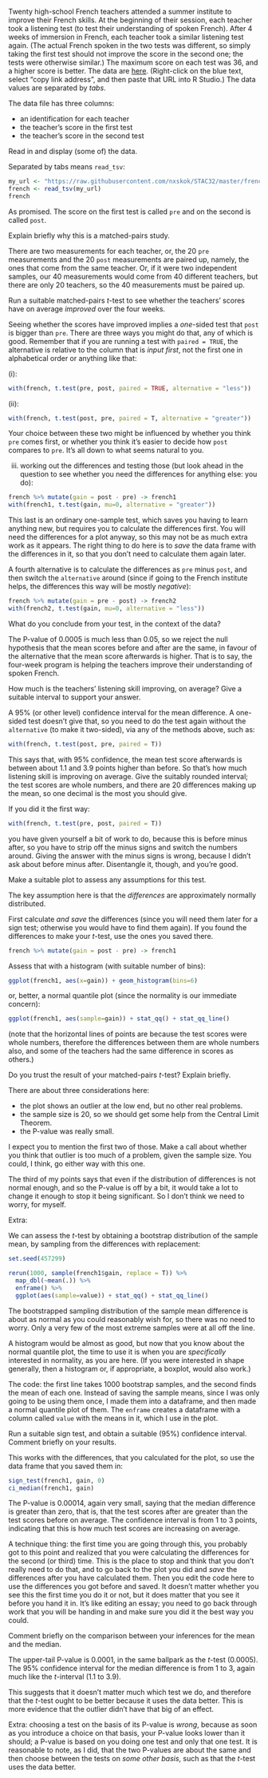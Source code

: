 \question Twenty high-school French teachers attended a summer institute to improve their French skills. At the beginning of their session, each teacher took a listening test (to test their understanding of spoken French). After 4 weeks of immersion in French, each teacher took a similar listening test again. (The actual French spoken in the two tests was different, so simply taking the first test should not improve the score in the second one; the tests were otherwise similar.) The maximum score on each test was 36, and a higher score is better. The data are [here](https://raw.githubusercontent.com/nxskok/STAC32/master/frenchtest.txt). (Right-click on the blue text, select "copy link address", and then paste that URL into R Studio.) The data values are separated by *tabs*.

The data file has three columns:

- an identification for each teacher
- the teacher's score in the first test
- the teacher's score in the second test

\bP

\p Read in and display (some of) the data.

\bS

Separated by tabs means `read_tsv`:

```r
my_url <- "https://raw.githubusercontent.com/nxskok/STAC32/master/frenchtest.txt"
french <- read_tsv(my_url)
french
```

As promised. The score on the first test is called `pre` and on the second is called `post`.

\eS

\p Explain briefly why this is a matched-pairs study. 

\bS

There are two measurements for each teacher, or, the 20 `pre` measurements and the 20 `post` measurements are paired up, namely, the ones that come from the same teacher. Or, if it were two independent samples, our 40 measurements would come from 40 different teachers, but there are only 20 teachers, so the 40 measurements must be paired up.

\eS

\p Run a suitable matched-pairs $t$-test to see whether the teachers' scores have on average *improved* over the four weeks.

\bS

Seeing whether the scores have improved implies a *one*-sided test that `post` is bigger than `pre`. There are three ways you might do that, any of which is good. Remember that if you are running a test with `paired = TRUE`, the alternative is relative to the column that is *input first*, not the first one in alphabetical order or anything like that:

(i):

```r
with(french, t.test(pre, post, paired = TRUE, alternative = "less"))
```

(ii):

```r
with(french, t.test(post, pre, paired = T, alternative = "greater"))
```

Your choice between these two might be influenced by whether you think `pre` comes first, or whether you think it's easier to decide how `post` compares to `pre`. It's all down to what seems natural to you. 

(iii) working out the differences and testing those (but look ahead in the question to see whether you need the differences for anything else: you do):

```r
french %>% mutate(gain = post - pre) -> french1
with(french1, t.test(gain, mu=0, alternative = "greater"))
```

This last is an ordinary one-sample test, which saves you having to learn anything new, but requires you to calculate the differences first. You will need the differences for a plot anyway, so this may not be as much extra work as it appears. The right thing to do here is to *save* the data frame with the differences in it, so that you don't need to calculate them again later.

A fourth alternative is to calculate the differences as `pre`  minus `post`, and then switch the `alternative` around (since if going to the French institute helps, the differences this way will be mostly *negative*):

```r
french %>% mutate(gain = pre - post) -> french2
with(french2, t.test(gain, mu=0, alternative = "less"))
```


\eS

\p What do you conclude from your test, in the context of the data?

\bS

The P-value of 0.0005 is much less than 0.05, so we reject the null hypothesis that the mean scores before and after are the same, in favour of the alternative that the mean score afterwards is higher. That is to say, the four-week program is helping the teachers improve their understanding of spoken French.

\eS

\p How much is the teachers' listening skill improving, on average? Give a suitable interval to support your answer.

\bS

A 95% (or other level) confidence interval for the mean difference. A one-sided test doesn't give that, so you need to do the test again without the `alternative` (to make it two-sided), via any of the methods above, such as:


```r
with(french, t.test(post, pre, paired = T))
```

This says that, with 95% confidence, the mean test score afterwards is between about 1.1 and 3.9 points higher than before. So that's how much listening skill is improving on average. Give the suitably rounded interval; the test scores are whole numbers, and there are 20 differences making up the mean, so one decimal is the most you should give.

If you did it the first way:

```r
with(french, t.test(pre, post, paired = T))
```

you have given yourself a bit of work to do, because this is before minus after, so you have to strip off the minus signs and switch the numbers around. Giving the answer with the minus signs is wrong, because I didn't ask about before minus after. Disentangle it, though, and you're good.


\eS

\p Make a suitable plot to assess any assumptions for this test.

\bS

The key assumption here is that the *differences* are approximately normally distributed.

First calculate *and save* the differences (since you will need them later for a sign test; otherwise you would have to find them again). If you found the differences to make your $t$-test, use the ones you saved there.

```r
french %>% mutate(gain = post - pre) -> french1
```


Assess that with a histogram (with suitable number of bins):

```r
ggplot(french1, aes(x=gain)) + geom_histogram(bins=6)
```

or, better, a normal quantile plot (since the normality is our immediate concern):

```r
ggplot(french1, aes(sample=gain)) + stat_qq() + stat_qq_line()
```
(note that the horizontal lines of points are because the test scores were whole numbers, therefore the differences between them are whole numbers also, and some of the teachers had the same difference in scores as others.)

\eS

\p Do you trust the result of your matched-pairs $t$-test? Explain briefly. 

\bS

There are about three considerations here:

- the plot shows an outlier at the low end, but no other real problems.
- the sample size is 20, so we should get some help from the Central Limit Theorem.
- the P-value was really small.

I expect you to mention the first two of those. Make a call about whether you think that outlier is too much of a problem, given the sample size. You could, I think, go either way with this one.

The third of my points says that even if the distribution of differences is not normal enough, and so the P-value is off by a bit, it would take a lot to change it enough to stop it being significant. So I don't think we need to worry, for myself.

Extra: 


We can assess the $t$-test by obtaining a bootstrap distribution of the sample mean, by sampling from the differences with replacement:

```r
set.seed(457299)
```


```r
rerun(1000, sample(french1$gain, replace = T)) %>% 
  map_dbl(~mean(.)) %>% 
  enframe() %>% 
  ggplot(aes(sample=value)) + stat_qq() + stat_qq_line()
```


The bootstrapped sampling distribution of the sample mean difference is about as normal as you could reasonably wish for, so there was no need to worry. Only a very few of the most extreme samples were at all off the line.

A histogram would be almost as good, but now that you know about the normal quantile plot, the time to use it is when you are *specifically* interested in normality, as you are here. (If you were interested in shape generally, then a histogram or, if appropriate, a boxplot, would also work.)

The code:  the first line takes 1000 bootstrap samples, and the second finds the mean of each one. Instead of saving the sample means, since I was only going to be using them once, I made them into a dataframe, and then made a normal quantile plot of them. The `enframe` creates a dataframe with a column called `value` with the means in it, which I use in the plot.


\eS

\p Run a suitable sign test, and obtain a suitable (95%) confidence interval. Comment briefly on your results.

\bS
This works with the differences, that you calculated for the plot, so use the data frame that you saved them in:

```r
sign_test(french1, gain, 0)
ci_median(french1, gain)
```

The P-value is 0.00014, again very small, saying that the median difference is greater than zero, that is, that the test scores after are greater than the test scores before on average. The confidence interval is from 1 to 3 points, indicating that this is how much test scores are increasing on average.

A technique thing: the first time you are going through this, you probably got to this point and realized that you were calculating the differences for the second (or third) time. This is the place to stop and think that you don't really need to do that, and to go back to the plot you did and *save* the differences after you have calculated them. Then you edit the code here to use the differences you got before and saved. It doesn't matter whether you see this the first time you do it or not, but it does matter that you see it before you hand it in. It's like editing an essay; you need to go back through work that you will be handing in and make sure you did it the best way you could.



\eS

\p Comment briefly on the comparison between your inferences for the mean and the median. 

\bS

The upper-tail P-value is 0.0001, in the same ballpark as the $t$-test (0.0005). The 95% confidence interval for the median difference is from 1 to 3,\endnote{I think I mentioned elsewhere that the P-value of the sign test, as it depends on the null median for a fixed data set, only changes at a data point. Therefore, the ends of a CI for the median must be data points.} again much like the $t$-interval (1.1 to 3.9). 

This suggests that it doesn't matter much which test we do, and therefore that the $t$-test ought to be better because it uses the data better.\endnote{It uses the actual data values, not just whether each one is positive or negative.} This is more evidence that the outlier didn't have that big of an effect.

Extra: choosing a test on the basis of its P-value is *wrong*, because as soon as you introduce a choice on that basis, your P-value looks lower than it should; a P-value is based on you doing one test and only that one test. It is reasonable to note, as I did, that the two P-values are about the same and then choose between the tests on *some other basis*, such as that the $t$-test uses the data better.\endnote{If the P-values had come out very different, that would be a sign that it matters which one you use, and you would need to go back and look at your plot to decide. Often, this happens when there is something wrong with the $t$-test, but not necessarily.}

\eS

\eP

